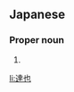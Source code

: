 ==Japanese==
{{ja-kanjitab|たつ|や}}

===Proper noun===
{{ja-pos|たつや|proper}}

# {{given name|male|lang=ja|sort=たつや}}

[[li:達也]]